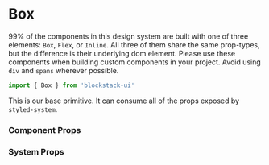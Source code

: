 # Box

99% of the components in this design system are built with one of three elements: `Box`, `Flex`, or `Inline`. All three of them share the same prop-types, but the difference is their underlying dom element. Please use these components when building custom components in your project. Avoid using `div` and `spans` wherever possible.

```jsx
import { Box } from 'blockstack-ui'
```
This is our base primitive. It can consume all of the props exposed by `styled-system`.

### Component Props

### System Props
